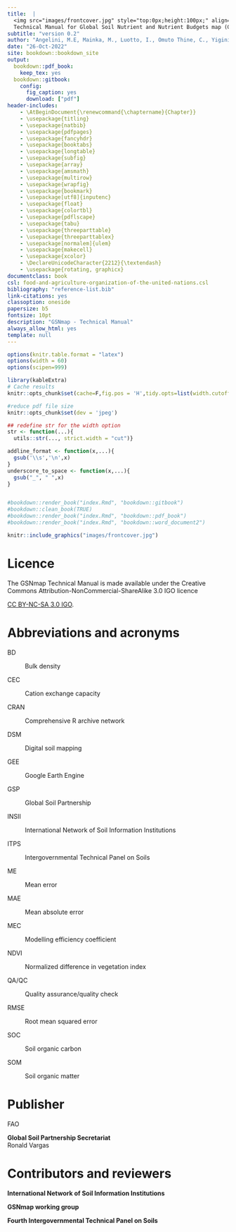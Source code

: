 ```yaml
--- 
title:  |
  <img src="images/frontcover.jpg" style="top:0px;height:100px;" align="right" />
  Technical Manual for Global Soil Nutrient and Nutrient Budgets map (GSNmap)
subtitle: "version 0.2"
author: "Angelini, M.E, Mainka, M., Luotto, I., Omuto Thine, C., Yigini, Y., Tong, Y."
date: "26-Oct-2022"
site: bookdown::bookdown_site
output: 
  bookdown::pdf_book:
    keep_tex: yes
  bookdown::gitbook:
    config:
      fig_caption: yes
      download: ["pdf"]
header-includes:
    - \AtBeginDocument{\renewcommand{\chaptername}{Chapter}}
    - \usepackage{titling}
    - \usepackage{natbib}
    - \usepackage{pdfpages}
    - \usepackage{fancyhdr}
    - \usepackage{booktabs}
    - \usepackage{longtable}
    - \usepackage{subfig}
    - \usepackage{array}
    - \usepackage{amsmath}
    - \usepackage{multirow}
    - \usepackage{wrapfig}
    - \usepackage{bookmark}
    - \usepackage[utf8]{inputenc}
    - \usepackage{float}
    - \usepackage{colortbl}
    - \usepackage{pdflscape}
    - \usepackage{tabu}
    - \usepackage{threeparttable}
    - \usepackage{threeparttablex}
    - \usepackage[normalem]{ulem}
    - \usepackage{makecell}
    - \usepackage{xcolor}
    - \DeclareUnicodeCharacter{2212}{\textendash}
    - \usepackage{rotating, graphicx}
documentclass: book
csl: food-and-agriculture-organization-of-the-united-nations.csl
bibliography: "reference-list.bib"
link-citations: yes
classoption: oneside
papersize: b5
fontsize: 10pt
description: "GSNmap - Technical Manual"
always_allow_html: yes
template: null
---
```



```r
options(knitr.table.format = "latex")
options(width = 60)
options(scipen=999)

library(kableExtra)
# Cache results
knitr::opts_chunk$set(cache=F,fig.pos = 'H',tidy.opts=list(width.cutoff=40),tidy=FALSE, size="tiny", fig.cap = T)

#reduce pdf file size
knitr::opts_chunk$set(dev = 'jpeg')

## redefine str for the width option
str <- function(...){
  utils::str(..., strict.width = "cut")}

addline_format <- function(x,...){
  gsub('\\s','\n',x)
}
underscore_to_space <- function(x,...){
  gsub("_", " ",x)
}


#bookdown::render_book("index.Rmd", "bookdown::gitbook")
#bookdown::clean_book(TRUE)
#bookdown::render_book("index.Rmd", "bookdown::pdf_book")
#bookdown::render_book("index.Rmd", "bookdown::word_document2")
```


\frontmatter
\addtocontents{toc}{\protect\hypersetup{hidelinks}}   
\addtocontents{lof}{\protect\hypersetup{hidelinks}}
\addtocontents{lot}{\protect\hypersetup{hidelinks}}
\addtocontents{lot}{\protect\hypersetup{hidelinks}}
\addtocontents{lot}{\protect\hypersetup{hidelinks}}
\tableofcontents
\listoffigures
\listoftables
\nopagebreak[5]

```r
knitr::include_graphics("images/frontcover.jpg")
```

# Licence {-}

The GSNmap Technical Manual is made available under the Creative Commons Attribution-NonCommercial-ShareAlike 3.0 IGO licence


[CC BY-NC-SA 3.0 IGO](https://creativecommons.org/licenses/by-nc-sa/3.0/igo/legalcode).

<!-- *Recommended citation:* -->
<!-- Angelini, M.E, Mainka, M., Luotto, I., Omuto Thine, C., Yigini, Y., Tong, Y., 2022. Technical Manual for Global Soil Nutrient and Nutrient Budgets map (GSNmap). Food & Agriculture Org. -->


# Abbreviations and acronyms {-}
BD

:   Bulk density

CEC

:   Cation exchange capacity

CRAN

:   Comprehensive R archive network

DSM

:   Digital soil mapping 

GEE

:   Google Earth Engine

GSP

:   Global Soil Partnership

INSII

:   International Network of Soil Information Institutions

ITPS

:   Intergovernmental Technical Panel on Soils

ME

:   Mean error

MAE

:   Mean absolute error

MEC

:   Modelling efficiency coefficient

NDVI

:   Normalized difference in vegetation index

QA/QC

:   Quality assurance/quality check

RMSE

:   Root mean squared error

SOC

:   Soil organic carbon

SOM

:   Soil organic matter

# Publisher {-}

<!-- *Prepared by:*\ -->
FAO\
<!-- - *Moritz Mainka*  -->
<!-- - *Marcos E. Angelini*   -->
<!-- - *Isabel Luotto* -->
<!-- - *Yusuf Yigini*  -->
<!-- - *Yuxin Tong*  -->




**Global Soil Partnership Secretariat**\
Ronald Vargas\

# Contributors and reviewers {-}


**International Network of Soil Information Institutions**\

**GSNmap working group**

**Fourth Intergovernmental Technical Panel on Soils**\
<!-- Mr Guillermo A. Studdert (Argentina); Mr Braj Singh (Australia); Mr Igue Attanda Mouinou (Benin); Ms Lúcia Helena Cunha dos Anjos (Brazil); Mr Georges Martial Ndzana (Cameroon); *Vicechair* Mr David Lobb (Canada); Mr Jin Ke (China); Mr Mohamed Abdel Wareth Mahmoud (Egypt); Mr Sheleme Beyene Jiru (Ethiopia); Mr Ravendra Naidu (Fiji); Ms Taina Pennanen (Finland); Ms Claire Chenu (France); Mr Ranjan Bhattacharyya (India); Mr Saeed Saadat (Iran); Ms Adele Muscolo (Italy); Ms Jeyanny Vijayanathan (Malaysia); Mr Jorge Dionisio Etchevers Barra (Mexico); Mr Matshwene Edwin Moshia (South Africa); *Chair* Ms Rosa Maria Poch (Spain); Mr Harsha Kumara Kadupitiya (Sri Lanka); Mr Ghiath Ahmad Alloush (Syria);Ms Nyambilila Abdallah Amuri (Tanzania); Ms Nopmanee Suvannang (Thailand); Mr Gaius Eudoxie (Trinidad and Tobago); Mr Pete Smith (United Kingdom); Mr Michael Castellano (United States of America); Ms Deyanira Lobo (Venezuela)\ -->